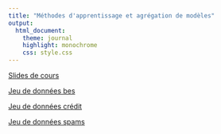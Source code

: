 ```yaml
---
title: "Méthodes d'apprentissage et agrégation de modèles"
output:
  html_document:
    theme: journal
    highlight: monochrome
    css: style.css
---
```


[Slides de cours](http://masedki.github.io/enseignements/pdfs/cours.pdf)

[Jeu de données bes](http://masedki.github.io/enseignements/datasets/bes.dta)

[Jeu de données crédit](http://masedki.github.io/enseignements/datasets/credit.rda)

[Jeu de données spams](http://masedki.github.io/enseignements/datasets/dataspam.rda)

